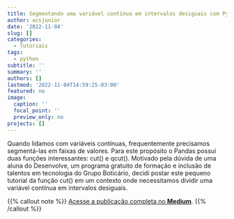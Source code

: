 ```yaml
---
title: Segmentando uma variável contínua em intervalos desiguais com Python/Pandas
author: acsjunior
date: '2022-11-04'
slug: []
categories:
  - Tutoriais
tags:
  - python
subtitle: ''
summary: ''
authors: []
lastmod: '2022-11-04T14:59:25-03:00'
featured: no
image:
  caption: ''
  focal_point: ''
  preview_only: no
projects: []
---
```


Quando lidamos com variáveis contínuas, frequentemente precisamos segmentá-las em faixas de valores. Para este propósito o Pandas possui duas funções interessantes: cut() e qcut(). Motivado pela dúvida de uma aluna do Desenvolve, um programa gratuito de formação e inclusão de talentos em tecnologia do Grupo Boticário, decidi postar este pequeno tutorial da função cut() em um contexto onde necessitamos dividir uma variável contínua em intervalos desiguais.

{{% callout note %}}
[Acesse a publicação completa no **Medium**](https://medium.com/gbtech/segmentando-uma-variável-cont%C3%ADnua-em-intervalos-desiguais-com-python-pandas-48e0a746612d).
{{% /callout %}}
